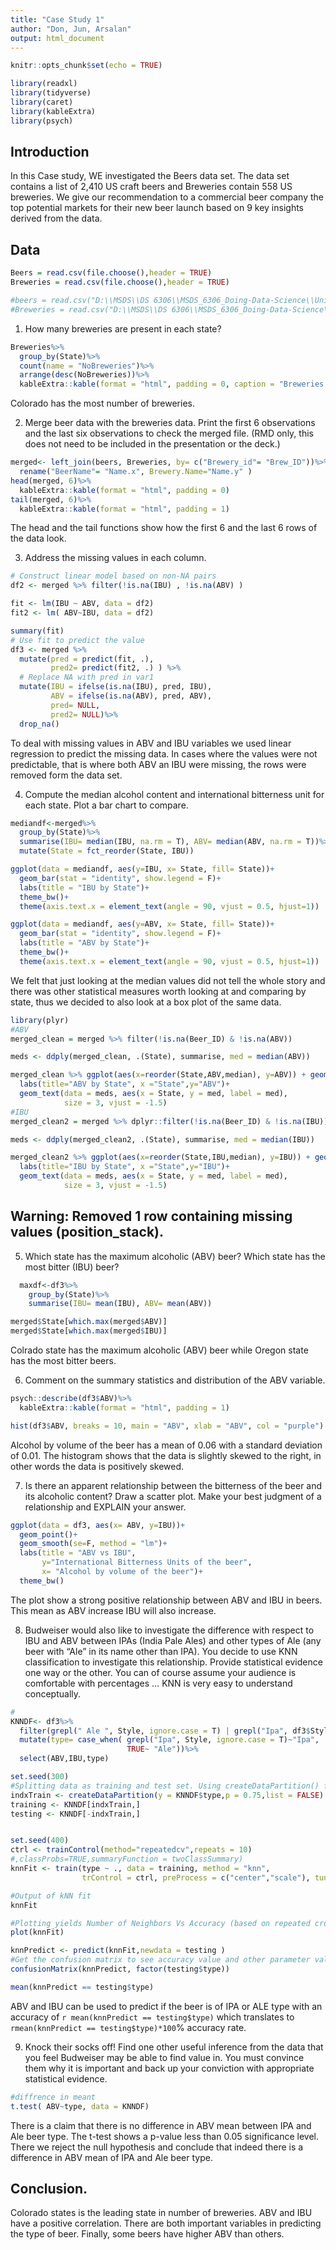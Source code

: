 ```yaml
---
title: "Case Study 1"
author: "Don, Jun, Arsalan"
output: html_document
---
```


```r
knitr::opts_chunk$set(echo = TRUE)

library(readxl)
library(tidyverse)
library(caret)
library(kableExtra)
library(psych)
```

## Introduction 
In this Case study, WE investigated the Beers data set. The data set contains a list of 2,410 US craft beers and Breweries contain 558 US breweries. We give our recommendation to a commercial beer company the top potential markets for their new beer launch based on 9 key insights derived from the data. 

## Data 
```r
Beers = read.csv(file.choose(),header = TRUE)
Breweries = read.csv(file.choose(),header = TRUE)

#beers = read.csv("D:\\MSDS\\DS 6306\\MSDS_6306_Doing-Data-Science\\Unit 8 and 9 Case Study 1\\beers.csv",header = TRUE)
#Breweries = read.csv("D:\\MSDS\\DS 6306\\MSDS_6306_Doing-Data-Science\\Unit 8 and 9 Case Study 1\\Breweries.csv",header = TRUE)

```

1.   How many breweries are present in each state?

```r
Breweries%>%
  group_by(State)%>%
  count(name = "NoBreweries")%>%
  arrange(desc(NoBreweries))%>%
  kableExtra::kable(format = "html", padding = 0, caption = "Breweries per State")
```

Colorado has the most number of breweries.
 
2.   Merge beer data with the breweries data. Print the first 6 observations and the last six observations to check the merged file.  (RMD only, this does not need to be included in the presentation or the deck.)

```r
merged<- left_join(beers, Breweries, by= c("Brewery_id"= "Brew_ID"))%>%
  rename("BeerName"= "Name.x", Brewery.Name="Name.y" )
head(merged, 6)%>%
  kableExtra::kable(format = "html", padding = 0)
tail(merged, 6)%>%
  kableExtra::kable(format = "html", padding = 1)
```

The head and the tail functions show how the first 6 and the last 6 rows of the data look. 

3.   Address the missing values in each column.

```r
# Construct linear model based on non-NA pairs
df2 <- merged %>% filter(!is.na(IBU) , !is.na(ABV) )

fit <- lm(IBU ~ ABV, data = df2)
fit2 <- lm( ABV~IBU, data = df2)

summary(fit)
# Use fit to predict the value
df3 <- merged %>% 
  mutate(pred = predict(fit, .),
         pred2= predict(fit2, .) ) %>%
  # Replace NA with pred in var1
  mutate(IBU = ifelse(is.na(IBU), pred, IBU),
         ABV = ifelse(is.na(ABV), pred, ABV),
         pred= NULL,
         pred2= NULL)%>%
  drop_na()
```
To deal with missing values in ABV and IBU variables we used linear regression to predict the missing data. In cases where the values were not predictable, that is where both ABV an IBU were missing, the rows were removed form the data set. 

4.   Compute the median alcohol content and international bitterness unit for each state. Plot a bar chart to compare.

```r
mediandf<-merged%>%
  group_by(State)%>%
  summarise(IBU= median(IBU, na.rm = T), ABV= median(ABV, na.rm = T))%>%
  mutate(State = fct_reorder(State, IBU)) 

ggplot(data = mediandf, aes(y=IBU, x= State, fill= State))+
  geom_bar(stat = "identity", show.legend = F)+
  labs(title = "IBU by State")+
  theme_bw()+
  theme(axis.text.x = element_text(angle = 90, vjust = 0.5, hjust=1))

ggplot(data = mediandf, aes(y=ABV, x= State, fill= State))+
  geom_bar(stat = "identity", show.legend = F)+
  labs(title = "ABV by State")+
  theme_bw()+
  theme(axis.text.x = element_text(angle = 90, vjust = 0.5, hjust=1))
```

We felt that just looking at the median values did not tell the whole story and there was other statistical measures worth looking at and comparing by state, thus we decided to also look at a box plot of the same data.

```r
library(plyr)
#ABV
merged_clean = merged %>% filter(!is.na(Beer_ID) & !is.na(ABV))

meds <- ddply(merged_clean, .(State), summarise, med = median(ABV))

merged_clean %>% ggplot(aes(x=reorder(State,ABV,median), y=ABV)) + geom_boxplot() +
  labs(title="ABV by State", x ="State",y="ABV")+
  geom_text(data = meds, aes(x = State, y = med, label = med),
            size = 3, vjust = -1.5) 
#IBU
merged_clean2 = merged %>% dplyr::filter(!is.na(Beer_ID) & !is.na(IBU))

meds <- ddply(merged_clean2, .(State), summarise, med = median(IBU))

merged_clean2 %>% ggplot(aes(x=reorder(State,IBU,median), y=IBU)) + geom_boxplot() +
  labs(title="IBU by State", x ="State",y="IBU")+
  geom_text(data = meds, aes(x = State, y = med, label = med), 
            size = 3, vjust = -1.5)
```



## Warning: Removed 1 row containing missing values (position_stack).

5. Which state has the maximum alcoholic (ABV) beer? Which state has the most bitter (IBU) beer?

```r
  maxdf<-df3%>%
    group_by(State)%>%
    summarise(IBU= mean(IBU), ABV= mean(ABV))

merged$State[which.max(merged$ABV)]
merged$State[which.max(merged$IBU)]
```
Colrado state has the maximum alcoholic (ABV) beer while Oregon state has the most bitter beers. 


6.   Comment on the summary statistics and distribution of the ABV variable.

```r

psych::describe(df3$ABV)%>%
  kableExtra::kable(format = "html", padding = 1)

hist(df3$ABV, breaks = 10, main = "ABV", xlab = "ABV", col = "purple")
```

Alcohol by volume of the beer has a mean of 0.06 with a standard deviation of 0.01. The histogram shows that the data is slightly skewed to the right, in other words the data is positively skewed.  

7.   Is there an apparent relationship between the bitterness of the beer and its alcoholic content? Draw a scatter plot.  Make your best judgment of a relationship and EXPLAIN your answer.
```r
ggplot(data = df3, aes(x= ABV, y=IBU))+
  geom_point()+
  geom_smooth(se=F, method = "lm")+
  labs(title = "ABV vs IBU",
       y="International Bitterness Units of the beer",
       x= "Alcohol by volume of the beer")+
  theme_bw()
```

The plot show a strong positive relationship between ABV and IBU in beers. This mean as ABV increase IBU will also increase. 

8.  Budweiser would also like to investigate the difference with respect to IBU and ABV between IPAs (India Pale Ales) and other types of Ale (any beer with “Ale” in its name other than IPA).  You decide to use KNN classification to investigate this relationship.  Provide statistical evidence one way or the other. You can of course assume your audience is comfortable with percentages … KNN is very easy to understand conceptually.

```r
#
KNNDF<- df3%>%
  filter(grepl(" Ale ", Style, ignore.case = T) | grepl("Ipa", df3$Style, ignore.case = T))%>%
  mutate(type= case_when( grepl("Ipa", Style, ignore.case = T)~"Ipa",
                          TRUE~ "Ale"))%>%
  select(ABV,IBU,type)

set.seed(300)
#Splitting data as training and test set. Using createDataPartition() function from caret
indxTrain <- createDataPartition(y = KNNDF$type,p = 0.75,list = FALSE)
training <- KNNDF[indxTrain,]
testing <- KNNDF[-indxTrain,]


set.seed(400)
ctrl <- trainControl(method="repeatedcv",repeats = 10) 
#,classProbs=TRUE,summaryFunction = twoClassSummary)
knnFit <- train(type ~ ., data = training, method = "knn", 
                trControl = ctrl, preProcess = c("center","scale"), tuneLength = 20)

#Output of kNN fit
knnFit

#Plotting yields Number of Neighbors Vs Accuracy (based on repeated cross validation)
plot(knnFit)

knnPredict <- predict(knnFit,newdata = testing )
#Get the confusion matrix to see accuracy value and other parameter values
confusionMatrix(knnPredict, factor(testing$type))

mean(knnPredict == testing$type)
```


ABV and IBU can be used to predict if the beer is of IPA or ALE type with an accuracy of `r mean(knnPredict == testing$type)` which translates to `rmean(knnPredict == testing$type)*100`% accuracy rate. 

9. Knock their socks off!  Find one other useful inference from the data that you feel Budweiser may be able to find value in.  You must convince them why it is important and back up your conviction with appropriate statistical evidence. 
```r
#diffrence in meant
t.test( ABV~type, data = KNNDF)
```

There is a claim that there is no difference in ABV mean between IPA and Ale beer type. The t-test shows a p-value less than 0.05 significance level. There we reject the null hypothesis and conclude that indeed there is a difference in ABV mean of IPA and Ale beer type. 

## Conclusion.

Colorado states is the leading state in number of breweries. ABV and IBU have a positive correlation. There are both important variables in predicting the type of beer. Finally, some beers have higher ABV than others. 
